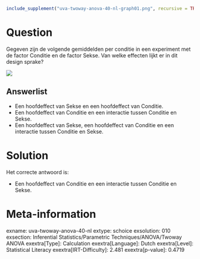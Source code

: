```r
include_supplement("uva-twoway-anova-40-nl-graph01.png", recursive = TRUE)
```

Question
========

Gegeven zijn de volgende gemiddelden per conditie in een experiment met
de factor Conditie en de factor Sekse. Van welke effecten lijkt er in
dit design sprake?


![](uva-twoway-anova-40-nl-graph01.png)

Answerlist
----------

* Een hoofdeffect van Sekse en een hoofdeffect van Conditie.
* Een hoofdeffect van Conditie en een interactie tussen Conditie en Sekse.
* Een hoofdeffect van Sekse, een hoofdeffect van Conditie en een interactie tussen Conditie en Sekse.

Solution
========

Het correcte antwoord is: 

* Een hoofdeffect van Conditie en een interactie tussen Conditie en Sekse.

Meta-information
================
exname: uva-twoway-anova-40-nl
extype: schoice
exsolution: 010
exsection: Inferential Statistics/Parametric Techniques/ANOVA/Twoway ANOVA
exextra[Type]: Calculation
exextra[Language]: Dutch
exextra[Level]: Statistical Literacy
exextra[IRT-Difficulty]: 2.481
exextra[p-value]: 0.4719
